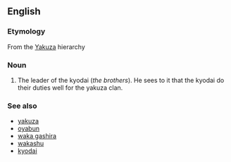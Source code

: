 ==English==

===Etymology===
From the {{etyl|ja}} [[Yakuza]] hierarchy

===Noun===
{{en-noun|sg=[[shatei]] gashira|pl=shatei gashira}}

# The leader of the kyodai (''the brothers''). He sees to it that the kyodai do their duties well for the yakuza clan.

===See also===
* [[yakuza]]
* [[oyabun]]
* [[waka gashira]]
* [[wakashu]]
* [[kyodai]]